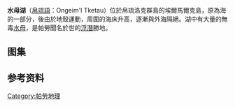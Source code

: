 {{Infobox_lake
 |湖泊名稱 =水母湖
 |湖泊照片 = Jellyfish Lake aerial (March 2008).jpg
 |湖泊照片標題 = 
 |測深圖 =
 |測深圖標題 =
 |湖泊所在地 = [[帕劳|帕劳]][[洛克群岛_(帛琉)|洛克群岛]][[埃尔马尔克岛|埃尔马尔克岛]]
 |座標 =  {{coord|7|09|40|N|134|22|34|E|region:PW_type:waterbody|display=inline,title}}
 |湖泊類別 = 
 |流入 =
 |流出 = 
 |集水區面積 =
 |集水區國家 =
 |湖泊長度 ={{convert|460|m|-2|abbr=on}}
 |湖泊闊度 ={{convert|160|m|-1|abbr=on}}
 |湖泊面積 = 5.7 [[公顷|公顷]]
 |平均深度 = {{convert|30|m|-2|abbr=on}}
 |最深深度 = 
 |水體體積 = 171萬立方米
 |湖水停留時間 =
 |湖岸線長度 =
 |海拔高度 =0
 |湖中島嶼 =無
 |湖邊城鎮 =
}}
'''水母湖'''（[[帕勞語|帛琉語]]：Ongeim'l Tketau）位於帛琉洛克群島的埃爾馬爾克島，原為海的一部分，後由於地殼運動，周圍的海床升高，逐漸與外海隔絕。湖中有大量的無毒[[水母|水母]]，是帕勞聞名於世的[[浮潛|浮潛]]勝地。

==图集==
{{gallery
|height=120|width=120|lines=2
|File:Snorkeling with Jellyfish.jpg|
|File:Jellyfishlake.jpg|
|File:Jellyfish Lake Palau.jpg|
|File:Jellyfish Lake, multitudes of jellies.jpg|
}}
==参考资料==
{{reflist}}
{{Commonscat|Jellyfish Lake}}
[[Category:帕劳地理|Category:帕劳地理]]